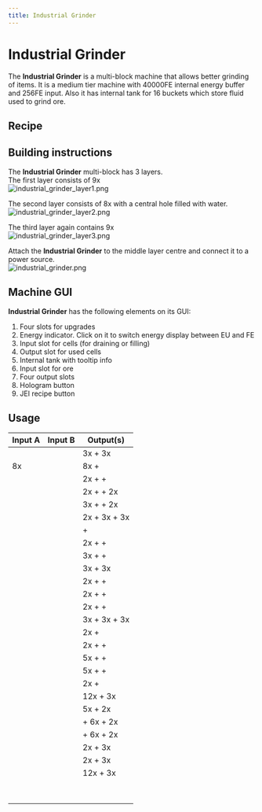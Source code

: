 ```yaml
---
title: Industrial Grinder
---
```


<ItemImage file="industrial_grinder" alt="Industrial Grinder" size="200" />

# Industrial Grinder

The **Industrial Grinder** is a multi-block machine that allows better grinding of items. It is a medium tier machine with 40000FE internal energy buffer and 256FE input. Also it has internal tank for 16 buckets which store fluid used to grind ore.

## Recipe

<CraftingTable recipe="input techreborn:industrial_electrolyzer techreborn:advanced_circuit techreborn:grinder input techreborn:diamond_grinding_head techreborn:diamond_grinding_head techreborn:diamond_grinding_head input techreborn:advanced_circuit techreborn:advanced_machine_block techreborn:advanced_circuit output techreborn:industrial_grinder"/>

## Building instructions

The **Industrial Grinder** multi-block has 3 layers.  
The first layer consists of 9x <McItem slug="techreborn:standard_machine_casing" inline={true}/>  
<img src="/img/blocks/industrial_grinder_layer1.png" alt="industrial_grinder_layer1.png"/>

The second layer consists of 8x <McItem slug="techreborn:advanced_machine_casing" inline={true}/> with a central hole filled with water.  
<img src="/img/blocks/industrial_grinder_layer2.png" alt="industrial_grinder_layer2.png"/>

The third layer again contains 9x <McItem slug="techreborn:standard_machine_casing" inline={true}/>  
<img src="/img/blocks/industrial_grinder_layer3.png" alt="industrial_grinder_layer3.png"/>

Attach the **Industrial Grinder** to the middle layer centre and connect it to a power source.  
<img src="/img/blocks/industrial_grinder.png" alt="industrial_grinder.png"/>

## Machine GUI

**Industrial Grinder** has the following elements on its GUI:

1. Four slots for upgrades  
2. Energy indicator. Click on it to switch energy display between EU and FE  
3. Input slot for cells (for draining or filling)  
4. Output slot for used cells  
5. Internal tank with tooltip info  
6. Input slot for ore  
7. Four output slots  
8. Hologram button  
9. JEI recipe button

## Usage

| Input A                                               | Input B                                         | Output(s)                                                                                                   |
|-------------------------------------------------------|-------------------------------------------------|--------------------------------------------------------------------------------------------------------------|
| <McItem slug="minecraft:ancient_debris" inline={true}/> | <McItem slug="techreborn:mercury_cell" inline={true}/> | 3x<McItem slug="minecraft:netherite_scrap" inline={true}/> + 3x<McItem slug="minecraft:gold_nugget" inline={true}/> |
| 8x<McItem slug="minecraft:netherrack" inline={true}/> | <McItem slug="techreborn:mercury_cell" inline={true}/> | 8x<McItem slug="techreborn:netherrack_dust" inline={true}/> + <McItem slug="minecraft:gold_nugget" inline={true}/> |
| <McItem slug="minecraft:iron_ore" inline={true}/>     | <McItem slug="techreborn:water_cell" inline={true}/>   | 2x<McItem slug="techreborn:iron_dust" inline={true}/> + <McItem slug="techreborn:small_pile_of_tin_dust" inline={true}/> + <McItem slug="techreborn:nickel_dust" inline={true}/> |
| <McItem slug="techreborn:sheldonite_ore" inline={true}/> | <McItem slug="techreborn:water_cell" inline={true}/>   | 2x<McItem slug="techreborn:platinum_dust" inline={true}/> + <McItem slug="techreborn:nickel_dust" inline={true}/> + 2x<McItem slug="techreborn:iridium_nugget" inline={true}/> |
| <McItem slug="techreborn:sheldonite_ore" inline={true}/> | <McItem slug="techreborn:mercury_cell" inline={true}/> | 3x<McItem slug="techreborn:platinum_dust" inline={true}/> + <McItem slug="techreborn:nickel_dust" inline={true}/> + 2x<McItem slug="techreborn:iridium_nugget" inline={true}/> |
| <McItem slug="techreborn:tungsten_ore" inline={true}/> | <McItem slug="techreborn:water_cell" inline={true}/>   | 2x<McItem slug="techreborn:tungsten_dust" inline={true}/> + 3x<McItem slug="techreborn:small_pile_of_iron_dust" inline={true}/> + 3x<McItem slug="techreborn:small_pile_of_manganese_dust" inline={true}/> |
| <McItem slug="techreborn:iridium_ore" inline={true}/> | <McItem slug="techreborn:mercury_cell" inline={true}/> | <McItem slug="techreborn:iridium_ingot" inline={true}/> + <McItem slug="techreborn:platinum_dust" inline={true}/> |
| <McItem slug="techreborn:copper_ore" inline={true}/> | <McItem slug="techreborn:water_cell" inline={true}/>   | 2x<McItem slug="techreborn:copper_dust" inline={true}/> + <McItem slug="techreborn:small_pile_of_gold_dust" inline={true}/> + <McItem slug="techreborn:small_pile_of_nickel_dust" inline={true}/> |
| <McItem slug="techreborn:copper_ore" inline={true}/> | <McItem slug="techreborn:sodiumpersulfate_cell" inline={true}/> | 3x<McItem slug="techreborn:copper_dust" inline={true}/> + <McItem slug="techreborn:small_pile_of_gold_dust" inline={true}/> + <McItem slug="techreborn:small_pile_of_nickel_dust" inline={true}/> |
| <McItem slug="techreborn:copper_ore" inline={true}/> | <McItem slug="techreborn:mercury_cell" inline={true}/> | 3x<McItem slug="minecraft:raw_copper" inline={true}/> + 3x<McItem slug="minecraft:gold_nugget" inline={true}/> |
| <McItem slug="techreborn:tin_ore" inline={true}/> | <McItem slug="techreborn:water_cell" inline={true}/>   | 2x<McItem slug="techreborn:tin_dust" inline={true}/> + <McItem slug="techreborn:small_pile_of_iron_dust" inline={true}/> + <McItem slug="techreborn:small_pile_of_zinc_dust" inline={true}/> |
| <McItem slug="techreborn:tin_ore" inline={true}/> | <McItem slug="techreborn:sodiumpersulfate_cell" inline={true}/> | 2x<McItem slug="techreborn:tin_dust" inline={true}/> + <McItem slug="techreborn:small_pile_of_iron_dust" inline={true}/> + <McItem slug="techreborn:zinc_dust" inline={true}/> |
| <McItem slug="minecraft:gold_ore" inline={true}/> | <McItem slug="techreborn:sodiumpersulfate_cell" inline={true}/> | 2x<McItem slug="techreborn:gold_dust" inline={true}/> + <McItem slug="techreborn:copper_dust" inline={true}/> + <McItem slug="techreborn:small_pile_of_nickel_dust" inline={true}/> |
| <McItem slug="minecraft:gold_ore" inline={true}/> | <McItem slug="techreborn:mercury_cell" inline={true}/> | 3x<McItem slug="minecraft:raw_gold" inline={true}/> + 3x<McItem slug="techreborn:copper_nugget" inline={true}/> + 3x<McItem slug="techreborn:nickel_nugget" inline={true}/> |
| <McItem slug="techreborn:galena_ore" inline={true}/> | <McItem slug="techreborn:water_cell" inline={true}/> | 2x<McItem slug="techreborn:galena_dust" inline={true}/> + <McItem slug="techreborn:sulfur_dust" inline={true}/> |
| <McItem slug="techreborn:galena_ore" inline={true}/> | <McItem slug="techreborn:mercury_cell" inline={true}/> | 2x<McItem slug="techreborn:galena_dust" inline={true}/> + <McItem slug="techreborn:sulfur_dust" inline={true}/> + <McItem slug="techreborn:raw_silver" inline={true}/> |
| <McItem slug="techreborn:sphalerite_ore" inline={true}/> | <McItem slug="techreborn:water_cell" inline={true}/> | 5x<McItem slug="techreborn:sphalerite_dust" inline={true}/> + <McItem slug="techreborn:small_pile_of_yellow_garnet_dust" inline={true}/> + <McItem slug="techreborn:zinc_dust" inline={true}/> |
| <McItem slug="techreborn:sphalerite_ore" inline={true}/> | <McItem slug="techreborn:sodiumpersulfate_cell" inline={true}/> | 5x<McItem slug="techreborn:sphalerite_dust" inline={true}/> + <McItem slug="techreborn:small_pile_of_yellow_garnet_dust" inline={true}/> + <McItem slug="techreborn:zinc_dust" inline={true}/> |
| <McItem slug="techreborn:bauxite_ore" inline={true}/> | <McItem slug="techreborn:water_cell" inline={true}/> | 2x<McItem slug="techreborn:bauxite_dust" inline={true}/> + <McItem slug="techreborn:aluminium_dust" inline={true}/> |
| <McItem slug="techreborn:sodalite_ore" inline={true}/> | <McItem slug="techreborn:water_cell" inline={true}/> | 12x<McItem slug="techreborn:sodalite_dust" inline={true}/> + 3x<McItem slug="techreborn:aluminium_dust" inline={true}/> |
| <McItem slug="techreborn:pyrite_ore" inline={true}/> | <McItem slug="techreborn:water_cell" inline={true}/> | 5x<McItem slug="techreborn:pyrite_dust" inline={true}/> + 2x<McItem slug="techreborn:sulfur_dust" inline={true}/> |
| <McItem slug="techreborn:ruby_ore" inline={true}/>    | <McItem slug="techreborn:water_cell" inline={true}/>    | <McItem slug="techreborn:ruby" inline={true}/> + 6x<McItem slug="techreborn:small_pile_of_ruby_dust" inline={true}/> + 2x<McItem slug="techreborn:small_pile_of_red_garnet_dust" inline={true}/> |
| <McItem slug="techreborn:sapphire_ore" inline={true}/> | <McItem slug="techreborn:water_cell" inline={true}/>   | <McItem slug="techreborn:sapphire" inline={true}/> + 6x<McItem slug="techreborn:small_pile_of_sapphire_dust" inline={true}/> + 2x<McItem slug="techreborn:small_pile_of_peridot" inline={true}/> |
| <McItem slug="minecraft:diamond_ore" inline={true}/>  | <McItem slug="techreborn:mercury_cell" inline={true}/> | 2x<McItem slug="minecraft:diamond" inline={true}/> + 3x<McItem slug="techreborn:small_pile_of_diamond_dust" inline={true}/> |
| <McItem slug="minecraft:emerald_ore" inline={true}/>  | <McItem slug="techreborn:mercury_cell" inline={true}/> | 2x<McItem slug="minecraft:emerald" inline={true}/> + 3x<McItem slug="techreborn:small_pile_of_emerald_dust" inline={true}/> |
| <McItem slug="minecraft:lapis_lazuli_ore" inline={true}/> | <McItem slug="techreborn:water_cell" inline={true}/> | 12x<McItem slug="minecraft:lapis_lazuli" inline={true}/> + 3x<McItem slug="techreborn:lazurite_dust" inline={true}/> |
| <McItem slug="minecraft:copper_ingot" inline={true}/> | <McItem slug="techreborn:mercury_cell" inline={true}/> | <McItem slug="minecraft:raw_copper" inline={true}/> |
| <McItem slug="minecraft:gold_ingot" inline={true}/>   | <McItem slug="techreborn:mercury_cell" inline={true}/> | <McItem slug="minecraft:raw_gold" inline={true}/> |
| <McItem slug="minecraft:iron_ingot" inline={true}/>   | <McItem slug="techreborn:mercury_cell" inline={true}/> | <McItem slug="minecraft:raw_iron" inline={true}/> |
| <McItem slug="techreborn:iridium_ingot" inline={true}/> | <McItem slug="techreborn:mercury_cell" inline={true}/> | <McItem slug="techreborn:raw_iridium" inline={true}/> |
| <McItem slug="techreborn:lead_ingot" inline={true}/>  | <McItem slug="techreborn:mercury_cell" inline={true}/> | <McItem slug="techreborn:raw_lead" inline={true}/> |
| <McItem slug="techreborn:silver_ingot" inline={true}/> | <McItem slug="techreborn:mercury_cell" inline={true}/> | <McItem slug="techreborn:raw_silver" inline={true}/> |
| <McItem slug="techreborn:tin_ingot" inline={true}/>   | <McItem slug="techreborn:mercury_cell" inline={true}/> | <McItem slug="techreborn:raw_tin" inline={true}/> |
| <McItem slug="techreborn:tungsten_ingot" inline={true}/> | <McItem slug="techreborn:mercury_cell" inline={true}/> | <McItem slug="techreborn:raw_tungsten" inline={true}/> |
